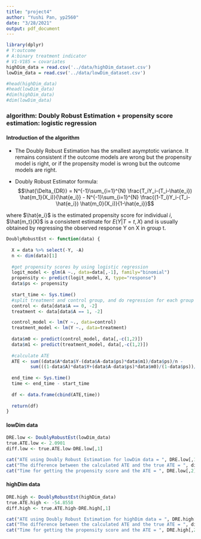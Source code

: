 ```yaml
---
title: "project4"
author: "Yushi Pan, yp2560"
date: "3/28/2021"
output: pdf_document
---
```


```r
library(dplyr)
# Y:outcome
# A:binary treatment indicator
# V1-V185 = covariates
highDim_data = read.csv('../data/highDim_dataset.csv')
lowDim_data = read.csv('../data/lowDim_dataset.csv')

#head(highDim_data)
#head(lowDim_data)
#dim(highDim_data)
#dim(lowDim_data)
```


### algorithm: Doubly Robust Estimation + propensity score estimation: logistic regression

#### Introduction of the algorithm

* The Doubly Robust Estimation has the smallest asymptotic variance. It remains consistent if the outcome models are wrong but the propensity model is right, or if the propensity model is wrong but the outcome models are right.

* Doubly Robust Estimator formula:
$$\hat{\Delta_{DR}} = N^{-1}\sum_{i=1}^{N} \frac{T_iY_i-(T_i-\hat{e_i}) \hat{m_1}(X_i)}{\hat{e_i}} - N^{-1}\sum_{i=1}^{N} \frac{(1-T_i)Y_i-(T_i-\hat{e_i}) \hat{m_0}(X_i)}{1-\hat{e_i}}$$

where $\hat{e_i}$ is the estimated propensity score for individual $i$, $\hat{m_t}(X)$ is a consistent estimate for $E(Y|T=t,X)$ and is usually obtained by regressing the observed response Y on X in group t.



```r
DoublyRobustEst <- function(data) {
  
  X = data %>% select(-Y, -A)
  n <- dim(data)[1]
  
  #get propensity scores by using logistic regression
  logit_model <- glm(A ~., data=data[,-1], family="binomial")
  propensity <- predict(logit_model, X, type="response")
  data$ps <- propensity
  
  start_time <- Sys.time()
  #split treatment and control group, and do regression for each group
  control <- data[data$A == 0, -2]
  treatment <- data[data$A == 1, -2]

  control_model <- lm(Y ~., data=control)
  treatment_model <- lm(Y ~., data=treatment)
  
  data$m0 <- predict(control_model, data[,-c(1,2)])
  data$m1 <- predict(treatment_model, data[,-c(1,2)])
  
  #calculate ATE
  ATE <- sum((data$A*data$Y-(data$A-data$ps)*data$m1)/data$ps)/n - 
         sum(((1-data$A)*data$Y+(data$A-data$ps)*data$m0)/(1-data$ps))/n
  
  end_time <- Sys.time()
  time <- end_time - start_time
  
  df <- data.frame(cbind(ATE,time))
  
  return(df)
}

```

#### lowDim data

```r
DRE.low <- DoublyRobustEst(lowDim_data)
true.ATE.low <- 2.0901
diff.low <- true.ATE.low-DRE.low[,1]

cat("ATE using Doubly Robust Estimation for lowDim data = ", DRE.low[,1], "\n")
cat("The difference between the calculated ATE and the true ATE = ", diff.low, "\n")
cat("Time for getting the propensity score and the ATE = ", DRE.low[,2], "s \n")
```


#### highDim data

```r
DRE.high <- DoublyRobustEst(highDim_data)
true.ATE.high <- -54.8558 
diff.high <- true.ATE.high-DRE.high[,1]

cat("ATE using Doubly Robust Estimation for highDim data = ", DRE.high[,1], "\n")
cat("The difference between the calculated ATE and the true ATE = ", diff.high, "\n")
cat("Time for getting the propensity score and the ATE = ", DRE.high[,2], "s \n")
``` 



